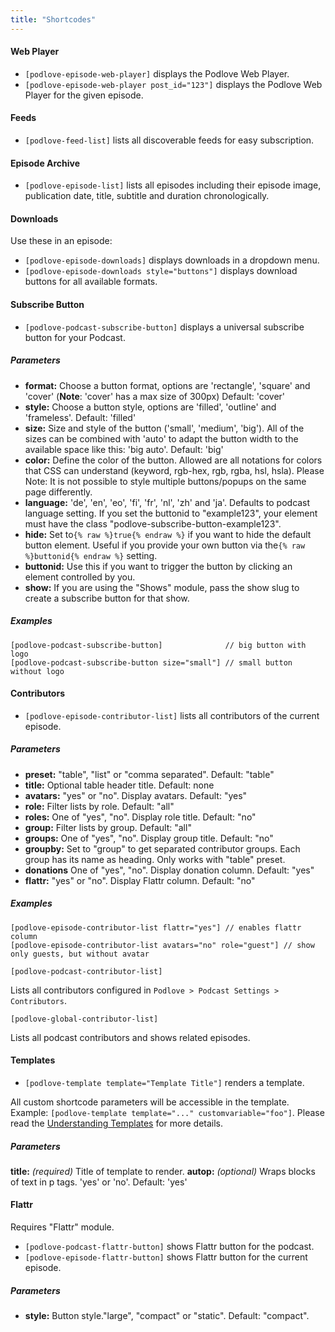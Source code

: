 ```yaml
---
title: "Shortcodes"
---
```


#### Web Player

- `[podlove-episode-web-player]` displays the Podlove Web Player.
- `[podlove-episode-web-player post_id="123"]` displays the Podlove Web Player for the given episode.

#### Feeds

- `[podlove-feed-list]` lists all discoverable feeds for easy subscription.

#### Episode Archive

- `[podlove-episode-list]` lists all episodes including their episode image, publication date, title, subtitle and duration chronologically.

#### Downloads

Use these in an episode:

- `[podlove-episode-downloads]` displays downloads in a dropdown menu.
- `[podlove-episode-downloads style="buttons"]` displays download buttons for all available formats.

#### Subscribe Button

- `[podlove-podcast-subscribe-button]` displays a universal subscribe button for your Podcast.

##### Parameters

- **format:** Choose a button format, options are 'rectangle', 'square' and 'cover' (**Note**: 'cover' has a max size of 300px) Default: 'cover'
- **style:** Choose a button style, options are 'filled', 'outline' and 'frameless'. Default: 'filled'
- **size:** Size and style of the button ('small', 'medium', 'big'). All of the sizes can be combined with 'auto' to adapt the button width to the available space like this: 'big auto'. Default: 'big'
- **color:** Define the color of the button. Allowed are all notations for colors that CSS can understand (keyword, rgb-hex, rgb, rgba, hsl, hsla). Please Note: It is not possible to style multiple buttons/popups on the same page differently.
- **language:** 'de', 'en', 'eo', 'fi', 'fr', 'nl', 'zh' and 'ja'. Defaults to podcast language setting.
If you set the buttonid to "example123", your element must have the class "podlove-subscribe-button-example123".
- **hide:** Set to`{% raw %}true{% endraw %}` if you want to hide the default button element. Useful if you provide your own button via the`{% raw %}buttonid{% endraw %}` setting.
- **buttonid:** Use this if you want to trigger the button by clicking an element controlled by you.
- **show:** If you are using the "Shows" module, pass the show slug to create a subscribe button for that show.

##### Examples

```
[podlove-podcast-subscribe-button]              // big button with logo
[podlove-podcast-subscribe-button size="small"] // small button without logo
```

#### Contributors

- `[podlove-episode-contributor-list]` lists all contributors of the current episode.

##### Parameters

- **preset:** "table", "list" or "comma separated". Default: "table"
- **title:** Optional table header title. Default: none
- **avatars:** "yes" or "no". Display avatars. Default: "yes"
- **role:** Filter lists by role. Default: "all"
- **roles:** One of "yes", "no". Display role title. Default: "no"
- **group:** Filter lists by group. Default: "all"
- **groups:** One of "yes", "no". Display group title. Default: "no"
- **groupby:** Set to "group" to get separated contributor groups. Each group has its name as heading. Only works with "table" preset.
- **donations** One of "yes", "no". Display donation column. Default: "yes"
- **flattr:** "yes" or "no". Display Flattr column. Default: "no"

##### Examples

```
[podlove-episode-contributor-list flattr="yes"] // enables flattr column
[podlove-episode-contributor-list avatars="no" role="guest"] // show only guests, but without avatar
```

`[podlove-podcast-contributor-list]`

Lists all contributors configured in `Podlove > Podcast Settings > Contributors`.

`[podlove-global-contributor-list]`

Lists all podcast contributors and shows related episodes.

#### Templates

- `[podlove-template template="Template Title"]` renders a template.

All custom shortcode parameters will be accessible in the template. Example: `[podlove-template template="..." customvariable="foo"]`. Please read the [Understanding Templates](/podlove-publisher/guides/understanding-templates/) for more details.

##### Parameters

**title:** _(required)_ Title of template to render.
**autop:** _(optional)_ Wraps blocks of text in p tags. 'yes' or 'no'. Default: 'yes'

#### Flattr

Requires "Flattr" module.

- `[podlove-podcast-flattr-button]` shows Flattr button for the podcast.
- `[podlove-episode-flattr-button]` shows Flattr button for the current episode.

##### Parameters

- **style:** Button style."large", "compact" or "static". Default: "compact".
